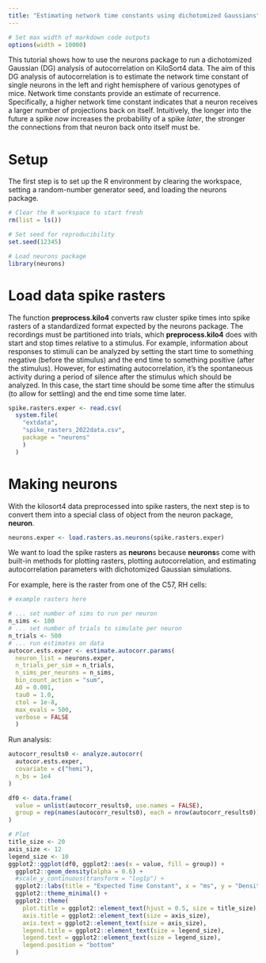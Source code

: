 ```yaml
---
title: "Estimating network time constants using dichotomized Gaussians"
---
```


```r
# Set max width of markdown code outputs
options(width = 10000)
```

This tutorial shows how to use the neurons package to run a dichotomized Gaussian (DG) analysis of autocorrelation on KiloSort4 data. The aim of this DG analysis of autocorrelation is to estimate the network time constant of single neurons in the left and right hemisphere of various genotypes of mice. Network time constants provide an estimate of recurrence. Specifically, a higher network time constant indicates that a neuron receives a larger number of projections back on itself. Intuitively, the longer into the future a spike *now* increases the probability of a spike *later*, the stronger the connections from that neuron back onto itself must be. 

<h1>Setup</h1>

The first step is to set up the R environment by clearing the workspace, setting a random-number generator seed, and loading the neurons package.

```r
# Clear the R workspace to start fresh
rm(list = ls())

# Set seed for reproducibility
set.seed(12345) 

# Load neurons package
library(neurons) 
```

<h1>Load data spike rasters</h1>

The function **preprocess.kilo4** converts raw cluster spike times into spike rasters of a standardized format expected by the neurons package. The recordings must be partitioned into trials, which **preprocess.kilo4** does with start and stop times relative to a stimulus. For example, information about responses to stimuli can be analyzed by setting the start time to something negative (before the stimulus) and the end time to something positive (after the stimulus). However, for estimating autocorrelation, it's the spontaneous activity during a period of silence after the stimulus which should be analyzed. In this case, the start time should be some time after the stimulus (to allow for settling) and the end time some time later. 

```r
spike.rasters.exper <- read.csv(
  system.file(
    "extdata", 
    "spike_rasters_2022data.csv", 
    package = "neurons"
    )
  )
```

<h1>Making neurons</h1>

With the kilosort4 data preprocessed into spike rasters, the next step is to convert them into a special class of object from the neuron package, **neuron**. 

```r
neurons.exper <- load.rasters.as.neurons(spike.rasters.exper)
```

We want to load the spike rasters as **neuron**s because **neurons**s come with built-in methods for plotting rasters, plotting autocorrelation, and estimating autocorrelation parameters with dichotomized Gaussian simulations. 

For example, here is the raster from one of the C57, RH cells: 

```r
# example rasters here
```

```r
# ... set number of sims to run per neuron
n_sims <- 100
# ... set number of trials to simulate per neuron
n_trials <- 500
# ... run estimates on data
autocor.ests.exper <- estimate.autocorr.params(
  neuron_list = neurons.exper,
  n_trials_per_sim = n_trials, 
  n_sims_per_neurons = n_sims, 
  bin_count_action = "sum",
  A0 = 0.001,
  tau0 = 1.0,
  ctol = 1e-8,
  max_evals = 500,
  verbose = FALSE
  )
```

Run analysis: 

```r
autocorr_results0 <- analyze.autocorr(
  autocor.ests.exper,
  covariate = c("hemi"),
  n_bs = 1e4
)

df0 <- data.frame(
  value = unlist(autocorr_results0, use.names = FALSE),
  group = rep(names(autocorr_results0), each = nrow(autocorr_results0))
)

# Plot
title_size <- 20
axis_size <- 12
legend_size <- 10
ggplot2::ggplot(df0, ggplot2::aes(x = value, fill = group)) +
  ggplot2::geom_density(alpha = 0.6) +
  #scale_y_continuous(transform = "log1p") +
  ggplot2::labs(title = "Expected Time Constant", x = "ms", y = "Density") +
  ggplot2::theme_minimal() + 
  ggplot2::theme(
    plot.title = ggplot2::element_text(hjust = 0.5, size = title_size),
    axis.title = ggplot2::element_text(size = axis_size),
    axis.text = ggplot2::element_text(size = axis_size),
    legend.title = ggplot2::element_text(size = legend_size),
    legend.text = ggplot2::element_text(size = legend_size),
    legend.position = "bottom"
  )


```